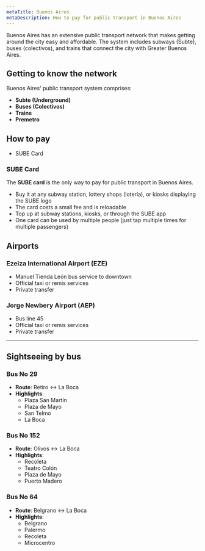 ```yaml
---
metaTitle: Buenos Aires
metaDescription: How to pay for public transport in Buenos Aires
---
```

Buenos Aires has an extensive public transport network that makes getting around the city easy and affordable.
The system includes subways (Subte), buses (colectivos), and trains that connect the city with Greater Buenos Aires.

## Getting to know the network

Buenos Aires' public transport system comprises:
- **Subte (Underground)**
- **Buses (Colectivos)**
- **Trains**
- **Premetro**

## How to pay
- SUBE Card

### SUBE Card
The **SUBE card** is the only way to pay for public transport in Buenos Aires.
- Buy it at any subway station, lottery shops (lotería), or kiosks displaying the SUBE logo
- The card costs a small fee and is reloadable
- Top up at subway stations, kiosks, or through the SUBE app
- One card can be used by multiple people (just tap multiple times for multiple passengers)

## Airports

### Ezeiza International Airport (EZE)
- Manuel Tienda León bus service to downtown
- Official taxi or remis services
- Private transfer

### Jorge Newbery Airport (AEP)
- Bus line 45
- Official taxi or remis services
- Private transfer

---
## Sightseeing by bus

### **Bus No 29**
- **Route**: Retiro ↔ La Boca
- **Highlights**:
  - Plaza San Martín
  - Plaza de Mayo
  - San Telmo
  - La Boca

### **Bus No 152**
- **Route**: Olivos ↔ La Boca
- **Highlights**:
  - Recoleta
  - Teatro Colón
  - Plaza de Mayo
  - Puerto Madero

### **Bus No 64**
- **Route**: Belgrano ↔ La Boca
- **Highlights**:
  - Belgrano
  - Palermo
  - Recoleta
  - Microcentro
